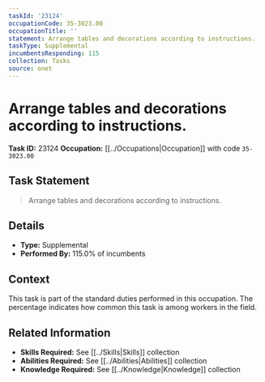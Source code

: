 ```yaml
---
taskId: '23124'
occupationCode: 35-3023.00
occupationTitle: ''
statement: Arrange tables and decorations according to instructions.
taskType: Supplemental
incumbentsResponding: 115
collection: Tasks
source: onet
---
```

# Arrange tables and decorations according to instructions.

**Task ID:** 23124
**Occupation:** [[../Occupations|Occupation]] with code `35-3023.00`

## Task Statement

> Arrange tables and decorations according to instructions.

## Details

- **Type:** Supplemental
- **Performed By:** 115.0% of incumbents

## Context

This task is part of the standard duties performed in this occupation. The percentage indicates how common this task is among workers in the field.

## Related Information

- **Skills Required:** See [[../Skills|Skills]] collection
- **Abilities Required:** See [[../Abilities|Abilities]] collection
- **Knowledge Required:** See [[../Knowledge|Knowledge]] collection
